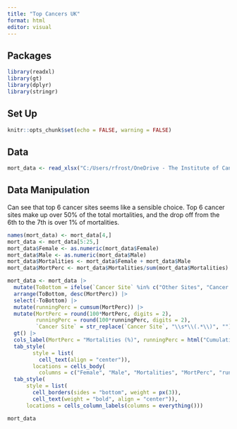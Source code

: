 ```yaml
---
title: "Top Cancers UK"
format: html
editor: visual
---
```


## Packages

```r
library(readxl)
library(gt)
library(dplyr)
library(stringr)
```

## Set Up
```r

knitr::opts_chunk$set(echo = FALSE, warning = FALSE)

```

## Data

```r
mort_data <- read_xlsx("C:/Users/rfrost/OneDrive - The Institute of Cancer Research/Documents/Position Paper/Data/UK_Mortality.xlsx")

```

## Data Manipulation

Can see that top 6 cancer sites seems like a sensible choice. Top 6 cancer sites make up over 50% of the total mortalities, and the drop off from the 6th to the 7th is over 1% of mortalities.

```r

names(mort_data) <- mort_data[4,]
mort_data <- mort_data[5:25,]
mort_data$Female <- as.numeric(mort_data$Female)
mort_data$Male <- as.numeric(mort_data$Male)
mort_data$Mortalities <- mort_data$Female + mort_data$Male
mort_data$MortPerc <- mort_data$Mortalities/sum(mort_data$Mortalities)

mort_data <- mort_data |>
  mutate(ToBottom = ifelse(`Cancer Site` %in% c("Other Sites", "Cancer of Unknown Primary (C77-C80)"), 1, 0)) |>
  arrange(ToBottom, desc(MortPerc)) |>
  select(-ToBottom) |>
  mutate(runningPerc = cumsum(MortPerc)) |>
  mutate(MortPerc = round(100*MortPerc, digits = 2),
         runningPerc = round(100*runningPerc, digits = 2),
         `Cancer Site` = str_replace(`Cancer Site`, "\\s*\\(.*\\)", "")) |>
  gt() |>
  cols_label(MortPerc = "Mortalities (%)", runningPerc = html("Cumulative<br>Mortalities (%)")) |>
  tab_style(
        style = list(
          cell_text(align = "center")),
        locations = cells_body(
          columns = c("Female", "Male", "Mortalities", "MortPerc", "runningPerc"))) |>
  tab_style(
      style = list(
        cell_borders(sides = "bottom", weight = px(3)),
        cell_text(weight = "bold", align = "center")),
      locations = cells_column_labels(columns = everything())) 

mort_data

```
